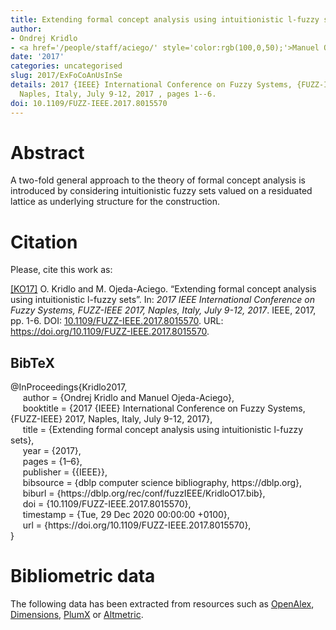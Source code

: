```yaml
---
title: Extending formal concept analysis using intuitionistic l-fuzzy sets
author:
- Ondrej Kridlo
- <a href='/people/staff/aciego/' style='color:rgb(100,0,50);'>Manuel Ojeda-Aciego</a>
date: '2017'
categories: uncategorised
slug: 2017/ExFoCoAnUsInSe
details: 2017 {IEEE} International Conference on Fuzzy Systems, {FUZZ-IEEE} 2017,
  Naples, Italy, July 9-12, 2017 , pages 1--6.
doi: 10.1109/FUZZ-IEEE.2017.8015570
---
```




# Abstract


A two-fold general approach to the theory of formal concept analysis is introduced by considering intuitionistic fuzzy sets valued on a residuated lattice as underlying structure for the construction.








# Citation
Please, cite this work as:


<a name=bib-Kridlo2017></a>[[KO17]](#cite-Kridlo2017) O. Kridlo and M. Ojeda-Aciego. “Extending formal concept analysis using intuitionistic l-fuzzy sets”. In: _2017 IEEE International Conference on Fuzzy Systems, FUZZ-IEEE 2017, Naples, Italy, July 9-12, 2017_. IEEE, 2017, pp. 1-6. DOI: [10.1109/FUZZ-IEEE.2017.8015570](https://doi.org/10.1109%2FFUZZ-IEEE.2017.8015570). URL: [https://doi.org/10.1109/FUZZ-IEEE.2017.8015570](https://doi.org/10.1109/FUZZ-IEEE.2017.8015570).

::: {.callout-note appearance="minimal" collapse=true}

## BibTeX

@InProceedings{Kridlo2017,<br>&nbsp;&nbsp;&nbsp;&nbsp;  author = {Ondrej Kridlo and Manuel Ojeda-Aciego},<br>&nbsp;&nbsp;&nbsp;&nbsp;  booktitle = {2017 {IEEE} International Conference on Fuzzy Systems, {FUZZ-IEEE} 2017, Naples, Italy, July 9-12, 2017},<br>&nbsp;&nbsp;&nbsp;&nbsp;  title = {Extending formal concept analysis using intuitionistic l-fuzzy sets},<br>&nbsp;&nbsp;&nbsp;&nbsp;  year = {2017},<br>&nbsp;&nbsp;&nbsp;&nbsp;  pages = {1--6},<br>&nbsp;&nbsp;&nbsp;&nbsp;  publisher = {{IEEE}},<br>&nbsp;&nbsp;&nbsp;&nbsp;  bibsource = {dblp computer science bibliography, https://dblp.org},<br>&nbsp;&nbsp;&nbsp;&nbsp;  biburl = {https://dblp.org/rec/conf/fuzzIEEE/KridloO17.bib},<br>&nbsp;&nbsp;&nbsp;&nbsp;  doi = {10.1109/FUZZ-IEEE.2017.8015570},<br>&nbsp;&nbsp;&nbsp;&nbsp;  timestamp = {Tue, 29 Dec 2020 00:00:00 +0100},<br>&nbsp;&nbsp;&nbsp;&nbsp;  url = {https://doi.org/10.1109/FUZZ-IEEE.2017.8015570},<br>}

:::



# Bibliometric data


The following data has been extracted from resources such as [OpenAlex](https://openalex.org/), [Dimensions](https://app.dimensions.ai/), [PlumX](https://www.elsevier.com/insights/metrics/plumx) or [Altmetric](https://www.altmetric.com/).

<div style="display: flex; justify-content: center; align-items: center; height: 100%;">
<span class="__dimensions_badge_embed__" data-doi="10.1109/FUZZ-IEEE.2017.8015570" data-legend="always"></span></div><script async src="https://badge.dimensions.ai/badge.js" charset="utf-8"></script>

<div style="display: flex; justify-content: center; align-items: center; height: 100%;">
<a href="https://plu.mx/plum/a/?doi=10.1109/FUZZ-IEEE.2017.8015570" class="plumx-details" data-site="plum" data-hide-when-empty="true">Extending formal concept analysis using intuitionistic l-fuzzy sets</a></div>

<div style="display: flex; justify-content: center; align-items: center; height: 100%;">
<script type="text/javascript" src="https://d1bxh8uas1mnw7.cloudfront.net/assets/embed.js"></script><div data-badge-type="medium-donut" class="altmetric-embed" data-badge-details="right" data-doi="10.1109/FUZZ-IEEE.2017.8015570"></div></div>


## Cites

The following graph plots the number of cites received by this work from its publication, on a yearly basis.

```r
#| echo: false
#| results: asis
#| warning: false
#| message: false
source(here::here('scripts', 'manage_publications.R'))
df <- readRDS('citation_history.rds')
plot_citation_history(df)
```



## Papers citing this work

The following is a non-exhaustive list of papers that cite this work:


<a name=bib-Gong_2024></a>[[1]](#cite-Gong_2024) Z. Gong and J. Zhang. “$$\delta $$-granular reduction in formal fuzzy contexts: Boolean reasoning, graph represent and their algorithms”. In: _Soft Computing_ 28.19 (Jul. 2024), p. 10873–10896. ISSN: 1433-7479. DOI: [10.1007/s00500-024-09875-w](https://doi.org/10.1007%2Fs00500-024-09875-w). URL: [http://dx.doi.org/10.1007/s00500-024-09875-w](http://dx.doi.org/10.1007/s00500-024-09875-w).

<a name=bib-Kridlo_2022></a>[[2]](#cite-Kridlo_2022) O. Kridlo and M. Ojeda-Aciego. “Classifying Adjoint Pairs and Adjoint Triples in an Atanassov $L$-Fuzzy Framework”. In: _IEEE Transactions on Fuzzy Systems_ 30.3 (Mar. 2022), p. 863–868. ISSN: 1941-0034. DOI: [10.1109/tfuzz.2020.3038482](https://doi.org/10.1109%2Ftfuzz.2020.3038482). URL: [http://dx.doi.org/10.1109/tfuzz.2020.3038482](http://dx.doi.org/10.1109/tfuzz.2020.3038482).

<a name=bib-Kridlo_2017></a>[[3]](#cite-Kridlo_2017) O. Kridlo and M. Ojeda-Aciego. “Towards intuitionistic L-fuzzy formal t-concepts”. In: _2017 Joint 17th World Congress of International Fuzzy Systems Association and 9th International Conference on Soft Computing and Intelligent Systems (IFSA-SCIS)_. IEEE, Jun. 2017, p. 1–6. DOI: [10.1109/ifsa-scis.2017.8023268](https://doi.org/10.1109%2Fifsa-scis.2017.8023268). URL: [http://dx.doi.org/10.1109/ifsa-scis.2017.8023268](http://dx.doi.org/10.1109/ifsa-scis.2017.8023268).

<a name=bib-Kr_dlo_2018></a>[[4]](#cite-Kr_dlo_2018) O. Krídlo and M. Ojeda-Aciego. “An Adjoint Pair for Intuitionistic L-Fuzzy Values”. In: _Trends in Mathematics and Computational Intelligence_. Springer International Publishing, Oct. 2018, p. 167–173. ISBN: 9783030004859. DOI: [10.1007/978-3-030-00485-9_19](https://doi.org/10.1007%2F978-3-030-00485-9_19). URL: [http://dx.doi.org/10.1007/978-3-030-00485-9_19](http://dx.doi.org/10.1007/978-3-030-00485-9_19).

<a name=bib-Liang_2022></a>[[5]](#cite-Liang_2022) M. Liang, J. Mi, T. Feng, et al. “Attribute reduction in intuitionistic fuzzy formal concepts”. In: _Journal of Intelligent &amp; Fuzzy Systems_ 43.3 (Jul. 2022), p. 3561–3573. ISSN: 1875-8967. DOI: [10.3233/jifs-202719](https://doi.org/10.3233%2Fjifs-202719). URL: [http://dx.doi.org/10.3233/jifs-202719](http://dx.doi.org/10.3233/jifs-202719).

<a name=bib-Zou_2021></a>[[6]](#cite-Zou_2021) L. Zou, H. Lin, X. Song, et al. “Rule extraction based on linguistic-valued intuitionistic fuzzy layered concept lattice”. In: _International Journal of Approximate Reasoning_ 133 (Jun. 2021), p. 1–16. ISSN: 0888-613X. DOI: [10.1016/j.ijar.2020.12.018](https://doi.org/10.1016%2Fj.ijar.2020.12.018). URL: [http://dx.doi.org/10.1016/j.ijar.2020.12.018](http://dx.doi.org/10.1016/j.ijar.2020.12.018).

